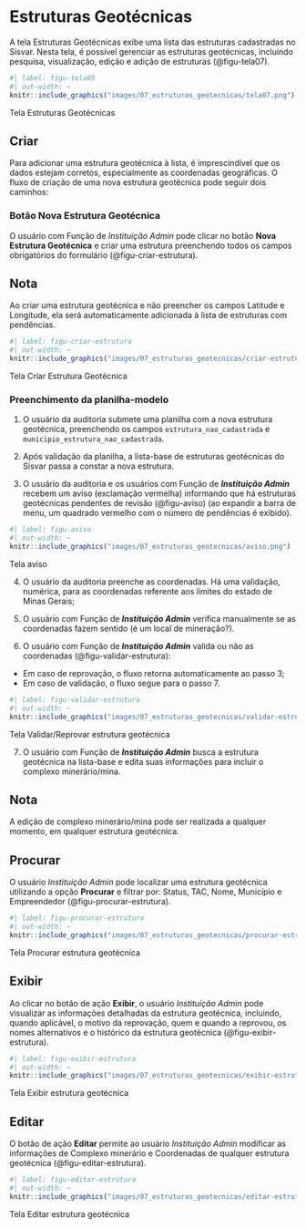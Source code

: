 # Estruturas Geotécnicas {#sec-estruturas}

A tela Estruturas Geotécnicas exibe uma lista das estruturas cadastradas no Sisvar. Nesta tela, é possível gerenciar as estruturas geotécnicas, incluindo pesquisa, visualização, edição e adição de estruturas (@figu-tela07).

::: {#figu-tela07}
```r
#| label: figu-tela09
#| out-width: ~
knitr::include_graphics("images/07_estruturas_geotecnicas/tela07.png")
```
Tela Estruturas Geotécnicas
:::

## Criar
Para adicionar uma estrutura geotécnica à lista, é imprescindível que os dados estejam corretos, especialmente as coordenadas geográficas. O fluxo de criação de uma nova estrutura geotécnica pode seguir dois caminhos:

### Botão Nova Estrutura Geotécnica
O usuário com Função de *Instituição Admin* pode clicar no botão **Nova Estrutura Geotécnica** e criar uma estrutura preenchendo todos os campos obrigatórios do formulário (@figu-criar-estrutura).

::: callout-note
## Nota
Ao criar uma estrutura geotécnica e não preencher os campos Latitude e Longitude, ela será automaticamente adicionada à lista de estruturas com pendências.
:::

::: {#figu-criar-estrutura}
```r
#| label: figu-criar-estrutura
#| out-width: ~
knitr::include_graphics("images/07_estruturas_geotecnicas/criar-estrutura.png")
```
Tela Criar Estrutura Geotécnica
:::

### Preenchimento da planilha-modelo
1. O usuário da auditoria submete uma planilha com a nova estrutura geotécnica, preenchendo os campos `estrutura_nao_cadastrada` e `municipio_estrutura_nao_cadastrada`.

2. Após validação da planilha, a lista-base de estruturas geotécnicas do Sisvar passa a constar a nova estrutura.

3. O usuário da auditoria e os usuários com Função de ***Instituição Admin*** recebem um aviso (exclamação vermelha) informando que há estruturas geotécnicas pendentes de revisão (@figu-aviso) (ao expandir a barra de menu, um quadrado vermelho com o número de pendências é exibido).

::: {#figu-aviso}
```r
#| label: figu-aviso
#| out-width: ~
knitr::include_graphics("images/07_estruturas_geotecnicas/aviso.png")
```
Tela aviso
:::

4. O usuário da auditoria preenche as coordenadas. Há uma validação, numérica, para as coordenadas referente aos limites do estado de Minas Gerais;

5. O usuário com Função de ***Instituição Admin*** verifica manualmente se as coordenadas fazem sentido (é um local de mineração?).

6. O usuário com Função de ***Instituição Admin*** valida ou não as coordenadas (@figu-validar-estrutura):
- Em caso de reprovação, o fluxo retorna automaticamente ao passo 3;
- Em caso de validação, o fluxo segue para o passo 7.

::: {#figu-validar-estrutura}
```r
#| label: figu-validar-estrutura
#| out-width: ~
knitr::include_graphics("images/07_estruturas_geotecnicas/validar-estrutura.png")
```
Tela Validar/Reprovar estrutura geotécnica
:::

7. O usuário com Função de ***Instituição Admin*** busca a estrutura geotécnica na lista-base e edita suas informações para incluir o complexo minerário/mina.

:::callout-note
## Nota
A edição de complexo minerário/mina pode ser realizada a qualquer momento, em qualquer estrutura geotécnica.
:::

## Procurar
O usuário *Instituição Admin* pode localizar uma estrutura geotécnica utilizando a opção **Procurar** e filtrar por: Status, TAC, Nome, Município e Empreendedor (@figu-procurar-estrutura). 

::: {#figu-procurar-estrutura}
```r
#| label: figu-procurar-estrutura
#| out-width: ~
knitr::include_graphics("images/07_estruturas_geotecnicas/procurar-estrutura.png")
```
Tela Procurar estrutura geotécnica
:::

## Exibir
Ao clicar no botão de ação **Exibir**, o usuário *Instituição Admin* pode visualizar as informações detalhadas da estrutura geotécnica, incluindo, quando aplicável, o motivo da reprovação, quem e quando a reprovou, os nomes alternativos e o histórico da estrutura geotécnica (@figu-exibir-estrutura). 

::: {#figu-exibir-estrutura}
```r
#| label: figu-exibir-estrutura
#| out-width: ~
knitr::include_graphics("images/07_estruturas_geotecnicas/exibir-estrutura.png")
```
Tela Exibir estrutura geotécnica
:::

## Editar
O botão de ação **Editar** permite ao usuário *Instituição Admin* modificar as informações de Complexo minerário e Coordenadas de qualquer estrutura geotécnica (@figu-editar-estrutura).

::: {#figu-editar-estrutura}
```r
#| label: figu-editar-estrutura
#| out-width: ~
knitr::include_graphics("images/07_estruturas_geotecnicas/editar-estrutura.png")
```
Tela Editar estrutura geotécnica
:::
